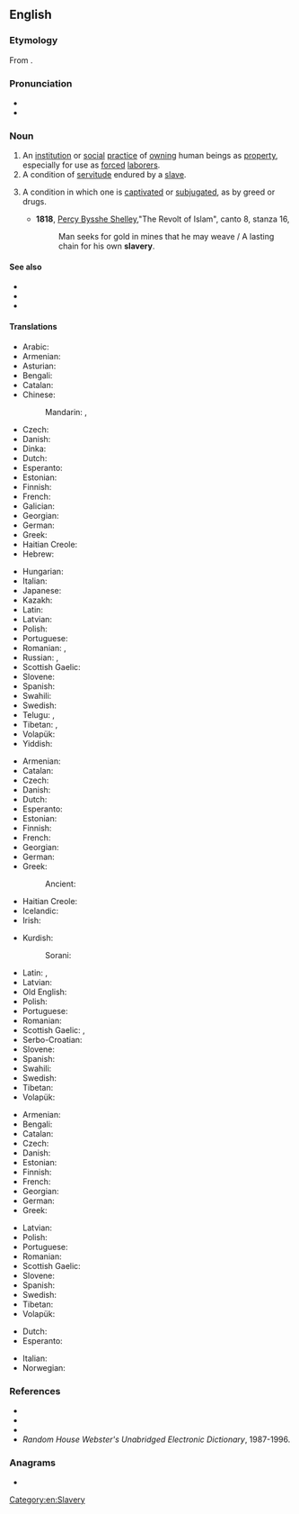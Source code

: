 ==English==
{{wikipedia}}

===Etymology===
From {{suffix|slave|ery|lang=en}}.

===Pronunciation===
* {{IPA|/ˈsleɪvəɹi/|lang=en}}
* {{audio|en-us-slavery.ogg|Audio (US)|lang=en}}

===Noun===
{{en-noun|-|slaveries}}

# An [[institution]] or [[social]] [[practice]] of [[own]]ing human beings as [[property]], especially for use as [[forced]] [[laborer]]s.
# A condition of [[servitude]] endured by a [[slave]].
# {{lb|en|figuratively}} A condition in which one is [[captivate]]d or [[subjugate]]d, as by greed or drugs.
#* '''1818''', [[w:Percy_Bysshe_Shelley|Percy Bysshe Shelley]],"The Revolt of Islam", canto 8, stanza 16,
#*: Man seeks for gold in mines that he may weave / A lasting chain for his own '''slavery'''.

====See also====
* {{l|en|debt bondage}}
* {{l|en|bonded labor}}
* {{l|en|bonded labour}}

====Translations====
{{trans-top|institution or practice of owning human beings}}
* Arabic: {{t|ar|عُبُودِيَّة|f}}
* Armenian: {{t+|hy|ստրկատիրություն}}
* Asturian: {{t|ast|esclavitú|f}}
* Bengali: {{t|bn|দাসত্ব|sc=Beng}}
* Catalan: {{t|ca|esclavitud|f}}
* Chinese:
*: Mandarin: {{t+|cmn|奴隸制度|sc=Hani}}, {{t+|cmn|奴隶制度|tr=núlì zhìdù|sc=Hani}}
* Czech: {{t|cs|otrokářství|n}}
* Danish: {{t+|da|slaveri|n}}
* Dinka: {{t|din|ɣɔɔc}}
* Dutch: {{t+|nl|slavernij|f}}
* Esperanto: {{t|eo|sklaveco}}
* Estonian: {{t|et|orjus}}
* Finnish: {{t+|fi|orjuus}}
* French: {{t+|fr|esclavage|m}}
* Galician: {{t+|gl|escravitude|f}}
* Georgian: {{t|ka|მონათმფლობელობა}}
* German: {{t+|de|Sklaverei|f}}
* Greek: {{t+|el|δουλεία|f}}
* Haitian Creole: {{t|ht|esklavaj}}
* Hebrew: {{t|he|עבדות|f|tr=3avdút|sc=Hebr}}
{{trans-mid}}
* Hungarian: {{t+|hu|rabszolgaság}}
* Italian: {{t+|it|schiavitù}}
* Japanese: {{t|ja|奴隷制度|tr=どれいせいど, dorei seido}}
* Kazakh: {{t+|kk|құлдық|sc=Cyrl}}
* Latin: {{t|la|servitūdō|f}}
* Latvian: {{t|lv|verdzība|f}}
* Polish: {{t+|pl|niewolnictwo|n}}
* Portuguese: {{t+|pt|escravidão|f}}
* Romanian: {{t+|ro|sclavie|f}}, {{t+|ro|robie|f}}
* Russian: {{t+|ru|ра́бство|n}}, {{t+|ru|нево́ля|f}}
* Scottish Gaelic: {{t|gd|tràillealachd|f}}
* Slovene: {{t+|sl|suženjstvo|n}}
* Spanish: {{t+|es|esclavitud|f}}
* Swahili: {{t+|sw|utumwa}}
* Swedish: {{t+|sv|slaveri|n}}
* Telugu: {{t+|te|దాస్యము}}, {{t+|te|దాసితనము}}
* Tibetan: {{t|bo|བཀོལ་སྤྱོད|sc=Tibt}}, {{t|bo|བཀོལ་གཅོད|sc=Tibt}}
* Volapük: {{t+|vo|slaf}}
* Yiddish: {{t|yi|שקלאַפֿערײַ|n|tr=shklaferay|sc=Hebr}}
{{trans-bottom}}

{{trans-top|condition of servitude endured by a slave}}
* Armenian: {{t+|hy|ստրկություն}}
* Catalan: {{t|ca|esclavatge|m}}
* Czech: {{t+|cs|otroctví|n}}
* Danish: {{t+|da|slaveri|n}}
* Dutch: {{t+|nl|slavernij|f}}
* Esperanto: {{t|eo|sklaveco}}
* Estonian: {{t|et|orjus}}
* Finnish: {{t+|fi|orjuus}}
* French: {{t+|fr|esclavage|m}}
* Georgian: {{t|ka|მონობა}}
* German: {{t+|de|Sklaverei|f}}
* Greek: {{t+|el|δουλεία|f}}
*: Ancient: {{t|grc|ἀνδραποδωδία|f}}
* Haitian Creole: {{t|ht|esklavaj}}
* Icelandic: {{t|is|þrælahald}}
* Irish: {{t|ga|sclábhaíocht|f}}
{{trans-mid}}
* Kurdish:
*: Sorani: {{t|ku|به‌نده‌گی}}
* Latin: {{t|la|servitium|n}}, {{t|la|servitus|f}}
* Latvian: {{t|lv|verdzība|f}}
* Old English: {{t|ang|eowdom|alt=þeowdom}}
* Polish: {{t+|pl|niewola|f}}
* Portuguese: {{t+|pt|escravidão|f}}
* Romanian: {{t+|ro|sclavie}}
* Scottish Gaelic: {{t|gd|tràillealachd|f}}, {{t|gd|òglachas|m}}
* Serbo-Croatian: {{t+|sh|ropstvo|n}}
* Slovene: {{t+|sl|suženjstvo|n}}
* Spanish: {{t+|es|esclavitud|f}}
* Swahili: {{t+|sw|utumwa}}
* Swedish: {{t+|sv|slaveri|n}}
* Tibetan: {{t-needed|bo}}
* Volapük: {{t+|vo|slaf}}
{{trans-bottom}}

{{trans-top|condition in which one is captivated or subjugated}}
* Armenian: {{t+|hy|ստրկություն}}
* Bengali: {{t|bn|দাসত্ব|sc=Beng}}
* Catalan: {{t|ca|esclavitud|f}}
* Czech: {{t+|cs|otroctví|n}}
* Danish: {{t+|da|slaveri|n}}
* Estonian: {{t|et|orjus}}
* Finnish: {{t+|fi|orjuus}}
* French: {{t+|fr|esclavage|m}}
* Georgian: {{t|ka|მონობა}}
* German: {{t+|de|Sklaverei|f}}
* Greek: {{t+|el|δουλεία|f}}
{{trans-mid}}
* Latvian: {{t|lv|verdzība|f}}
* Polish: {{t+|pl|niewola|f}}
* Portuguese: {{t+|pt|escravidão|f}}
* Romanian: {{t+|ro|sclavie}}
* Scottish Gaelic: {{t|gd|tràillealachd|f}}
* Slovene: {{t+|sl|suženjstvo|n}}
* Spanish: {{t+|es|esclavitud|f}}
* Swedish: {{t+|sv|slaveri|n}}
* Tibetan: {{t-needed|bo}}
* Volapük: {{t+|vo|slaf}}
{{trans-bottom}}

{{checktrans-top}}
* Dutch: {{t-check|nl|slavernij|f}}
* Esperanto: {{t-check|eo|sklaveco}}
{{trans-mid}}
* Italian: {{t-check|it|schiavitù|f}}
* Norwegian: {{t-check|no|slaveri}}
{{trans-bottom}}

===References===
* {{R:Webster 1828}}
* {{R:Webster 1913|slavery}}
* {{R:Dictionary.com|slavery}}
* ''Random House Webster's Unabridged Electronic Dictionary'', 1987-1996.

===Anagrams===
* {{anagrams|en|Laverys|Varleys}}

[[Category:en:Slavery]]